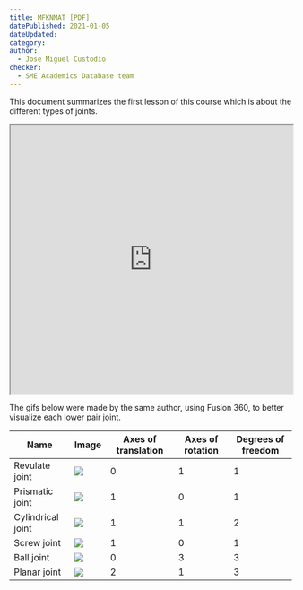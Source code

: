 ```yaml
---
title: MFKNMAT [PDF]
datePublished: 2021-01-05
dateUpdated: 
category: 
author: 
  - Jose Miguel Custodio
checker: 
  - SME Academics Database team
---
```


This document summarizes the first lesson of this course which is about the different types of joints. 

<iframe src="https://drive.google.com/file/d/1ECBJln4M8mu_WOjFlU7zqxUOR1dIcfPi/preview" width="100%" height="480" allow="autoplay"></iframe>

The gifs below were made by the same author, using Fusion 360, to better visualize each lower pair joint.

| Name | Image | Axes of translation | Axes of rotation | Degrees of freedom
| --- | --- | --- | --- | ---
| Revulate joint | <img src="https://lh5.googleusercontent.com/HFeZdK952WbCQG0ljn8CKwovklEFpD950QBzxM6zdXVCc-iHJ-WSd5zfUNQFdCK8A2PRxA=w1280" className="h-60 m-0"/> | 0 | 1 | 1
| Prismatic joint | <img src="https://lh4.googleusercontent.com/9_xXTkXKibMGdnMDLj9wB8bF-vQWdcb99zhxJ8uTNI-A-TrOF01ucIodrslPJ9TK0lywFw=w1280" className="h-60 m-0"/>  | 1 | 0 | 1
| Cylindrical joint | <img src="https://lh3.googleusercontent.com/c8gOSugB7qv9gzzYCUdVjH-vl8mrUDwiWQXQRa3kq_zmZqtk4lAk5BmO5J_oWDBWZ5FWEw=w1280" className="h-60 m-0"/>  | 1 | 1 | 2
| Screw joint | <img src="https://lh5.googleusercontent.com/AvebP3zsGeJ5GzgiDHgglpbXAP4C2Pw3QeK9ofHepwv8yv3L6JIBDnY5T9W8WO9lotbrxA=w1280" className="h-60 m-0"/>  | 1 | 0 | 1
| Ball joint | <img src="https://lh4.googleusercontent.com/x-r85ZN3CEyo1az3D2fqzg_yFh4iqY-Kv_cwXt986wpbirlHwn4_xCWcbV6qO9nYxF9cwA=w1280" className="h-60 m-0"/>  | 0 | 3 | 3
| Planar joint | <img src="https://lh5.googleusercontent.com/b49_2N7bSnzW3nqaiZ-dJiRqA5vEiA3gIRjNL6jUC0VhKFBFzK3maqV6K61NQE6wFNsmKA=w1280" className="h-60 m-0"/>  | 2 | 1 | 3